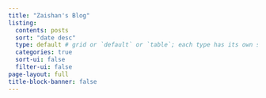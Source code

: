 ```yaml
---
title: "Zaishan's Blog"
listing:
  contents: posts
  sort: "date desc"
  type: default # grid or `default` or `table`; each type has its own set of yaml options to include
  categories: true
  sort-ui: false
  filter-ui: false
page-layout: full
title-block-banner: false
---
```


